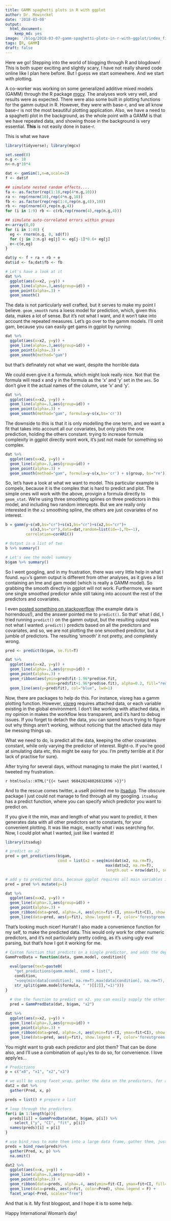 ```yaml
---
title: GAMM spaghetti plots in R with ggplot
author: Dr. Mowinckel
date: '2018-03-08'
output:
  html_document:
    keep_md: yes
image: '/blog/2018-03-07-gamm-spaghetti-plots-in-r-with-ggplot/index_files/figure-html/unnamed-chunk-4-1.png'
tags: [R, GAMM]
draft: false
---
```



Here we go! Stepping into the world of blogging through R and blogdown! This is both super exciting and slightly scary, I have not really shared code online like I plan here before. But I guess we start somewhere. And we start with plotting.

A co-worker was working on some generalized additive mixed models (GAMM) through the R package [mgcv](https://cran.r-project.org/web/packages/mgcv/mgcv.pdf). The analyses work very well, and results were as expected. There were also some built in plotting functions for the gamm output in R. However, they were with base-r, and we all know base-r is not the most beautiful plotting application. Also, we have a need to a spaghetti plot in the background, as the whole point with a GAMM is that we have repeated data, and showing those in the background is very essential. **This** is not easily done in base-r.

This is what we have

```r
library(tidyverse); library(mgcv)

set.seed(0)
n.g <- 10
n<-n.g*10*4

dat <- gamSim(1,n=n,scale=2)
f <- dat$f

## simulate nested random effects....
fa <- as.factor(rep(1:10,rep(4*n.g,10)))
ra <- rep(rnorm(10),rep(4*n.g,10))
fb <- as.factor(rep(rep(1:4,rep(n.g,4)),10))
rb <- rep(rnorm(4),rep(n.g,4))
for (i in 1:9) rb <- c(rb,rep(rnorm(4),rep(n.g,4)))

## simulate auto-correlated errors within groups
e<-array(0,0)
for (i in 1:40) {
  eg <- rnorm(n.g, 0, sd(f))
  for (j in 2:n.g) eg[j] <- eg[j-1]*0.6+ eg[j]
  e<-c(e,eg)
}

dat$y <- f + ra + rb + e
dat$id <- fa;dat$fb <- fb
```

```r
# Let's have a look at it
dat %>% 
  ggplot(aes(x=x2, y=y)) + 
  geom_line(alpha=.3,aes(group=id)) + 
  geom_point(alpha=.3) +
  geom_smooth()

```

The data is not particularly well crafted, but it serves to make my point I believe. `geom_smooth` runs a loess model for prediction, which, given this data, makes a lot of sense. But it's not what I want, and it won't take into account the repeated measures. Let's go over to the gamm models. I'll omit gam, because you can easily get gams in ggplot by running:

```r
dat %>% 
  ggplot(aes(x=x2, y=y)) + 
  geom_line(alpha=.3,aes(group=id)) + 
  geom_point(alpha=.3) +
  geom_smooth(method="gam")
```

but that's definately not what we want, despite the horrible data

We could even give it a formula, which might look really nice. Not that the formula will read x and y in the formula as the 'x' and 'y' set in the `aes`. So don't give it the actual names of the column, use 'x' and 'y'.

```r
dat %>% 
  ggplot(aes(x=x2, y=y)) + 
  geom_line(alpha=.3,aes(group=id)) + 
  geom_point(alpha=.3) +
  geom_smooth(method="gam", formula=y~s(x,bs='cr'))
```

The downside to this is that it is only modelling the one term, and we want a fit that takes into account all our covariates, but only plots the one prediction, holding the others constant. trying to increase formula complexity in ggplot directly wont work, it's just not made for something so complex.


```r
dat %>% 
  ggplot(aes(x=x2, y=y)) + 
  geom_line(alpha=.3,aes(group=id)) + 
  geom_point(alpha=.3) +
  geom_smooth(method="gam", formula=y~s(x,bs='cr') + s(group, bs="re"))
```

So, let's have a look at what we want to model. This particular example is compelx, because it is the complex that is hard to predict and plot. The simple ones will work with the above, provigin a formula directly to `geom_stat`. We're using three smoothing splines on three predictors in this model, and including two random intercepts. But we are really only interested in the `x2` smoothing spline, the others are just covariates of no interest.

```r

b = gamm(y~s(x0,bs="cr")+s(x1,bs="cr")+s(x2,bs="cr")+
           s(x3,bs="cr"),data=dat,random=list(id=~1,fb=~1),
         correlation=corAR1())

# Output is a list of two
b %>% summary()

# Let's see the model summary
b$gam %>% summary()
```

So I went googling, and in my frustration, there was very little help in what I found. `mgcv`'s gamm output is different from other analyses, as it gives a list containing an lme and gam model (which is really a GAMM model). So grabbing the smooth directly in ggplot will not work. Furthermore, we want one single smoothed predictor while still taking into account the rest of the predictors and covariates.

I even [posted something on stackoverflow](https://stackoverflow.com/questions/48907493/ggplot2-geom-ribbon-from-mgcvgamm/48907846?noredirect=1#comment85066362_48907846) (the example data is horrendous!), and the answer pointed me to `predict()`. So that' what I did, I tried running `predict()` on the gamm output, but the resulting output was not what I wanted. `predict()` predicts based on all the predictors and covariates, and so, we are not plotting the one smoothed predictor, but a jumble of predictors. The resulting 'smooth' it not pretty, and completely wrong. 

```r

pred <- predict(b$gam, se.fit=T)

dat %>% 
  ggplot(aes(x=x2, y=y)) + 
  geom_line(alpha=.3,aes(group=id)) + 
  geom_point(alpha=.3) +
  geom_ribbon(aes(ymin=pred$fit-1.96*pred$se.fit,
                  ymax=pred$fit+1.96*pred$se.fit), alpha=0.2, fill="red")+
  geom_line(aes(y=pred$fit), col="blue", lwd=1)

```

Now, there are packages to help do this. For instance, visreg has a gamm plotting function. However, [visreg](https://cran.r-project.org/web/packages/visreg/visreg.pdf) requires attached data, or each variable existing in the global environment. I don't like working with attached data, in my opinion in makes the workflow less transparent, and it's hard to debug issues. If you forget to detach the data, you can spend hours trying to figure out why things aren't working, without noticing that the attached data may be messing things up. 

What we need to do, is predict all the data, keeping the other covariates constant, while only varying the predictor of interest. Right-o. If you're good at simulating data etc, this might be easy for you. I'm pretty terrible at it (for lack of practise for sure).

After trying for several days, without managing to make the plot I wanted, I tweeted my frustration. 

`r htmltools::HTML("{{< tweet 968428248026832896 >}}")`

And to the rescue comes twitter, a useR pointed me to [itsadug](https://cran.r-project.org/web/packages/itsadug/index.html). The obscure package I just could not manage to find through all my googling. `itsadug` has a predict function, where you can specify which predictor you want to predict on. 

If you give it the min, max and length of what you want to predict, it then generates data with all other predictors set to constants, for your convenient plotting. It was like magic, exactly what i was searching for. Now, I could plot what I wanted, just like I wanted it!

```r
library(itsadug)

# predict on x2
pred = get_predictions(b$gam, 
                       cond = list(x2 = seq(min(dat$x2, na.rm=T),
                                            max(dat$x2, na.rm=T), 
                                            length.out = nrow(dat)), se=T))

# add y to predicted data, becasue ggplot requires all main variables in both datasets
pred = pred %>% mutate(y=1)

dat %>% 
  ggplot(aes(x=x2, y=y)) + 
  geom_line(alpha=.3,aes(group=id)) + 
  geom_point(alpha=.3) +
  geom_ribbon(data=pred, alpha=.4, aes(ymin=fit-CI, ymax=fit+CI), show.legend = F, fill='forestgreen') +
  geom_line(data=pred, aes(y=fit), show.legend = F, color='forestgreen')


```


That's looking much nicer! Hurrah! I also made a convenience function for my self, to make the predicted data. This would only work for other numeric predictors, and it's not particularly pretty coding, as it's using ugly eval parsing, but that's how I got it working for me.

```r

# Custom function that predicts on a single predictor, and adds the dependent with the value of 1
GammPredData = function(data, gamm.model, condition){
  
  eval(parse(text=paste0(
    "get_predictions(gamm.model, cond = list(",
    condition,
    "=seq(min(data[condition], na.rm=T),max(data[condition], na.rm=T), length.out = nrow(data)))) %>% as.data.frame() %>% mutate(",
    str_split(gamm.model$formula, " ")[[2]],"=1)")))
}

  # Use the function to predict on x2. you can easily supply the other predictors
  pred = GammPredData(dat, b$gam, "x2")
  
dat %>% 
  ggplot(aes(x=x2, y=y)) + 
  geom_line(alpha=.3,aes(group=id)) + 
  geom_point(alpha=.3) +
  geom_ribbon(data=pred, alpha=.4, aes(ymin=fit-CI, ymax=fit+CI), show.legend = F, fill='forestgreen') +
  geom_line(data=pred, aes(y=fit), show.legend = F, color='forestgreen')


```

You might want to grab each predictor and plot them? That can be done also, and I'll use a combination of `apply`'es to do so, for convenience. I love apply'es...


```r

# Predictions
p = c("x0", "x1", "x2","x3")

# we will be using facet_wrap, gather the data on the predictors, for a long data frame.
dat2 = dat %>% 
  gather(Pred, x, p)

preds = list() # prepare a list

# loop through the predictors
for(i in 1:length(p)){
  preds[[i]] = GammPredData(dat, b$gam, p[i]) %>% 
    select_("y", "CI", "fit", p[i])
  names(preds)[i] = p[i]
}

# use bind_rows to make them into a large data frame, gather them, just like the data
preds = bind_rows(preds)%>% 
  gather(Pred, x, p) %>% 
  na.omit()

dat2 %>% 
  ggplot(aes(x=x, y=y)) + 
  geom_line(alpha=.3,aes(group=id)) + 
  geom_point(alpha=.3) +
  geom_ribbon(data=preds, alpha=.4, aes(ymin=fit-CI, ymax=fit+CI, fill=Pred), show.legend = F) +
  geom_line(data=preds, aes(y=fit, color=Pred), show.legend = F) +
  facet_wrap(~Pred, scales="free")

```

And that is it. My first blogpost, and I hope it is to some help. 

Happy International Woman's day!